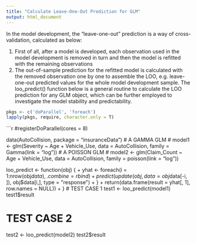 ```yaml
---
title: "Calculate Leave-One-Out Prediction for GLM"
output: html_document
---
```


In the model development, the “leave-one-out” prediction is a way of cross-validation, calculated as below:

1. First of all, after a model is developed, each observation used in the model development is removed in turn and then the model is refitted with the remaining observations
2. The out-of-sample prediction for the refitted model is calculated with the removed observation one by one to assemble the LOO, e.g. leave-one-out predicted values for the whole model development sample.
The loo_predict() function below is a general routine to calculate the LOO prediction for any GLM object, which can be further employed to investigate the model stability and predictability.
```r
pkgs <- c('doParallel', 'foreach')
lapply(pkgs, require, character.only = T)
```
```r
#registerDoParallel(cores = 8)

data(AutoCollision, package = "insuranceData")
# A GAMMA GLM #
model1 <- glm(Severity ~ Age + Vehicle_Use, data = AutoCollision, family = Gamma(link = "log"))
# A POISSON GLM #
model2 <- glm(Claim_Count ~ Age + Vehicle_Use, data = AutoCollision, family = poisson(link = "log"))

loo_predict <- function(obj) {
+   yhat <- foreach(i = 1:nrow(obj$data), .combine = rbind) %dopar% {
+     predict(update(obj, data = obj$data[-i, ]), obj$data[i,], type = "response")
+   }
+   return(data.frame(result = yhat[, 1], row.names = NULL))
+ }
# TEST CASE 1
test1 <- loo_predict(model1)
test1$result

# TEST CASE 2
test2 <- loo_predict(model2)
test2$result

